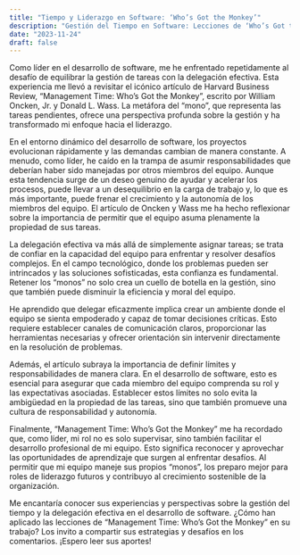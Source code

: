 ```yaml
---
title: "Tiempo y Liderazgo en Software: ‘Who’s Got the Monkey’"
description: "Gestión del Tiempo en Software: Lecciones de ‘Who’s Got the Monkey’ para un liderazgo eficaz."
date: "2023-11-24"
draft: false
---
```


Como líder en el desarrollo de software, me he enfrentado repetidamente al desafío de equilibrar la gestión de tareas con la delegación efectiva. Esta experiencia me llevó a revisitar el icónico artículo de Harvard Business Review, “Management Time: Who’s Got the Monkey”, escrito por William Oncken, Jr. y Donald L. Wass. La metáfora del “mono”, que representa las tareas pendientes, ofrece una perspectiva profunda sobre la gestión y ha transformado mi enfoque hacia el liderazgo.

En el entorno dinámico del desarrollo de software, los proyectos evolucionan rápidamente y las demandas cambian de manera constante. A menudo, como líder, he caído en la trampa de asumir responsabilidades que deberían haber sido manejadas por otros miembros del equipo. Aunque esta tendencia surge de un deseo genuino de ayudar y acelerar los procesos, puede llevar a un desequilibrio en la carga de trabajo y, lo que es más importante, puede frenar el crecimiento y la autonomía de los miembros del equipo. El artículo de Oncken y Wass me ha hecho reflexionar sobre la importancia de permitir que el equipo asuma plenamente la propiedad de sus tareas.

La delegación efectiva va más allá de simplemente asignar tareas; se trata de confiar en la capacidad del equipo para enfrentar y resolver desafíos complejos. En el campo tecnológico, donde los problemas pueden ser intrincados y las soluciones sofisticadas, esta confianza es fundamental. Retener los “monos” no solo crea un cuello de botella en la gestión, sino que también puede disminuir la eficiencia y moral del equipo.

He aprendido que delegar eficazmente implica crear un ambiente donde el equipo se sienta empoderado y capaz de tomar decisiones críticas. Esto requiere establecer canales de comunicación claros, proporcionar las herramientas necesarias y ofrecer orientación sin intervenir directamente en la resolución de problemas.

Además, el artículo subraya la importancia de definir límites y responsabilidades de manera clara. En el desarrollo de software, esto es esencial para asegurar que cada miembro del equipo comprenda su rol y las expectativas asociadas. Establecer estos límites no solo evita la ambigüedad en la propiedad de las tareas, sino que también promueve una cultura de responsabilidad y autonomía.

Finalmente, “Management Time: Who’s Got the Monkey” me ha recordado que, como líder, mi rol no es solo supervisar, sino también facilitar el desarrollo profesional de mi equipo. Esto significa reconocer y aprovechar las oportunidades de aprendizaje que surgen al enfrentar desafíos. Al permitir que mi equipo maneje sus propios “monos”, los preparo mejor para roles de liderazgo futuros y contribuyo al crecimiento sostenible de la organización.

Me encantaría conocer sus experiencias y perspectivas sobre la gestión del tiempo y la delegación efectiva en el desarrollo de software. ¿Cómo han aplicado las lecciones de “Management Time: Who’s Got the Monkey” en su trabajo? Los invito a compartir sus estrategias y desafíos en los comentarios. ¡Espero leer sus aportes!
